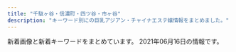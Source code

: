 ```yaml
---
title: "千駄ヶ谷・信濃町・四ツ谷・市ヶ谷"
description: "キーワード別にの巨乳アジアン・チャイナエステ嬢情報をまとめました。"
---
```


新着画像と新着キーワードをまとめています。
2021年06月16日の情報です。

<DmmAffiliateIns />
<KeywordTable
  shops={
    [
    {
        "url": "http://visirala.xyz/",
        "img_links": [
            "http://visirala.xyz/static/picture/head.png",
            "http://visirala.xyz/uploads/210609/1-2106091K60Ba.jpg",
            "http://visirala.xyz/uploads/210609/1-2106091K424191.jpg",
            "http://visirala.xyz/uploads/210609/1-2106091K4592c.jpg",
            "http://visirala.xyz/static/picture/ttl_wnew.png",
            "http://visirala.xyz/uploads/210609/1-2106091K62S10.jpg",
            "http://visirala.xyz/static/picture/ttl_girls.png",
            "http://visirala.xyz/static/picture/campaign_ani.png",
            "http://visirala.xyz/static/picture/ttl_staff.png",
            "http://visirala.xyz/static/picture/ttl_mobile.png",
            "http://visirala.xyz/uploads/210609/1-2106091K524457.jpg",
            "http://visirala.xyz/static/picture/ttl_pickup.png"
        ],
        "station": "\u56db\u8c37\u4e09\u4e01\u76ee\u99c52\u756a\u53e3",
        "keywords": {
            "C": 12
        },
        "name": "\u5922\u306e\u90e8\u5c4b"
    },
    {
        "name": "1819\uff5e\u7d46",
        "url": "http://1819-kizuna.work/",
        "station": "\u56db\u8c37\u4e09\u4e01\u76ee\u99c53\u756a\u51fa\u53e3",
        "img_links": [
            "http://1819-kizuna.work/i/img/st25.jpg",
            "http://1819-kizuna.work/img/s33.jpg",
            "http://1819-kizuna.work/img/s24.jpg",
            "http://1819-kizuna.work/i/img/s6.jpg",
            "http://1819-kizuna.work/img/s32.jpg",
            "http://1819-kizuna.work/img/botton.jpg",
            "http://1819-kizuna.work/i/img/jk.jpg",
            "http://1819-kizuna.work/i/img/st33.jpg",
            "http://1819-kizuna.work/i/img/r3.jpg",
            "http://1819-kizuna.work/i/img/skr.png",
            "http://1819-kizuna.work/img/1F339.png",
            "http://1819-kizuna.work/i/img/s4.jpg",
            "http://1819-kizuna.work/i/img/r1.jpg",
            "http://1819-kizuna.work/i/img/r4.jpg",
            "http://1819-kizuna.work/i/img/st024.jpg",
            "http://1819-kizuna.work/img/st24.jpg",
            "http://1819-kizuna.work/img/st25.jpg",
            "http://1819-kizuna.work/img/st30.jpg",
            "http://1819-kizuna.work/i/img/s1.jpg",
            "http://1819-kizuna.work/img/jk.jpg",
            "http://1819-kizuna.work/i/img/st24.jpg",
            "http://1819-kizuna.work/img/st030.jpg",
            "http://1819-kizuna.work/img/mo.png",
            "http://1819-kizuna.work/i/img/st033.jpg",
            "http://1819-kizuna.work/i/img/r2.jpg",
            "http://1819-kizuna.work/i/img/s3.jpg",
            "http://1819-kizuna.work/img/1F351.png",
            "http://1819-kizuna.work/img/bottom.jpg",
            "http://1819-kizuna.work/img/st33.jpg",
            "http://1819-kizuna.work/img/st032.jpg",
            "http://1819-kizuna.work/img/skr.png",
            "http://1819-kizuna.work/i/img/st30.jpg",
            "http://1819-kizuna.work/img/fla.jpg",
            "http://1819-kizuna.work/i/img/s2.jpg",
            "http://1819-kizuna.work/img/s30.jpg",
            "http://1819-kizuna.work/img/st024.jpg",
            "http://1819-kizuna.work/i/img/st32.jpg",
            "http://1819-kizuna.work/img/s25.jpg",
            "http://1819-kizuna.work/i/img/st032.jpg",
            "http://1819-kizuna.work/img/st033.jpg",
            "http://1819-kizuna.work/img/1F60A.png",
            "http://1819-kizuna.work/img/st32.jpg",
            "http://1819-kizuna.work/i/img/st030.jpg",
            "http://1819-kizuna.work/img/1F33C.png",
            "http://1819-kizuna.work/img/1F353.png",
            "http://1819-kizuna.work/i/img/s5.jpg",
            "http://1819-kizuna.work/img/1F431.png"
        ],
        "keywords": {
            "C": 12,
            "85": 4,
            "86": 2,
            "84": 2,
            "D": 5
        }
    },
    {
        "keywords": {
            "86": 4,
            "D": 6,
            "88": 2,
            "84": 2,
            "87": 4,
            "C": 17,
            "95": 2,
            "85": 4
        },
        "img_links": [
            "http://l-rlx.com/s/images/slider/prev.png",
            "http://l-rlx.com/images/index_14.jpg",
            "http://l-rlx.com/s/uploads/08.jpg",
            "http://l-rlx.com/images/index_07.jpg",
            "http://l-rlx.com/s/images/tel.png",
            "http://l-rlx.com/s/uploads/07.jpg",
            "http://l-rlx.com/s/images/service_07.png",
            "http://l-rlx.com/images/02.jpg",
            "http://l-rlx.com/girl/05.jpg",
            "http://l-rlx.com/images/index_01.jpg",
            "http://l-rlx.com/images/sub_09.jpg",
            "http://l-rlx.com/s/image/nav_topics.png",
            "http://l-rlx.com/images/index_06.jpg",
            "http://l-rlx.com/s/images/service_03.png",
            "http://l-rlx.com/s/image/nav_sys.png",
            "http://l-rlx.com/images/index_02.jpg",
            "http://l-rlx.com/images/index_12.jpg",
            "http://l-rlx.com/images/03.jpg",
            "http://l-rlx.com/s/uploads/010.jpg",
            "http://l-rlx.com/s/images/iphone.png",
            "http://l-rlx.com/s/images/okubokomachi.jpg",
            "http://l-rlx.com/images/index_17.jpg",
            "http://l-rlx.com/images/index_16.jpg",
            "http://l-rlx.com/girl/07.jpg",
            "http://l-rlx.com/girl/09.jpg",
            "http://l-rlx.com/girl/03.jpg",
            "http://l-rlx.com/girl/01.jpg",
            "http://l-rlx.com/s/images/service_01.png",
            "http://l-rlx.com/images/rec_09.jpg",
            "http://l-rlx.com/s/images/t4.jpg",
            "http://l-rlx.com/s/images/slider/3.jpg",
            "http://l-rlx.com/images/info_09.jpg",
            "http://l-rlx.com/s/images/slider/2.jpg",
            "http://l-rlx.com/s/image/nav_hotel.png",
            "http://l-rlx.com/s/uploads/03.jpg",
            "http://l-rlx.com/images/index_20.jpg",
            "http://l-rlx.com/images/01.jpg",
            "http://l-rlx.com/s/uploads/09.jpg",
            "http://l-rlx.com/images/index_05.jpg",
            "http://l-rlx.com/s/image/nav_top.png",
            "http://l-rlx.com/images/staff_09.jpg",
            "http://l-rlx.com/s/image/nav_cast.png",
            "http://l-rlx.com/s/uploads/05.jpg",
            "http://l-rlx.com/s/uploads/04.jpg",
            "http://l-rlx.com/girl/00.jpg",
            "http://l-rlx.com/girl/02.jpg",
            "http://l-rlx.com/s/images/t1.jpg",
            "http://l-rlx.com/girl/04.jpg",
            "http://l-rlx.com/s/images/slider/next.png",
            "http://l-rlx.com/images/index_04.jpg",
            "http://l-rlx.com/s/images/t3.jpg",
            "http://l-rlx.com/s/uploads/01.jpg",
            "http://l-rlx.com/s/images/slider/1.jpg",
            "http://l-rlx.com/images/index_21.jpg",
            "http://l-rlx.com/s/uploads/06.jpg",
            "http://l-rlx.com/s/images/pc.png",
            "http://l-rlx.com/s/images/top_2.jpg",
            "http://l-rlx.com/s/uploads/02.jpg",
            "http://l-rlx.com/s/image/nav_manga.png",
            "http://l-rlx.com/images/rec.jpg",
            "http://l-rlx.com/s/images/t2.jpg",
            "http://l-rlx.com/girl/08.jpg",
            "http://l-rlx.com/images/index_03.jpg",
            "http://l-rlx.com/images/info.jpg"
        ],
        "url": "http://l-rlx.com/",
        "name": "\u30aa\u30fc\u30ed\u30e9",
        "station": "\u56db\u8c37\u4e09\u4e01\u76ee\u99c52\u756a\u53e3"
    },
    {
        "station": "\u56db\u8c37\u4e09\u4e01\u76ee\u99c52\u756a\u51fa\u53e3",
        "keywords": {
            "D": 112,
            "82": 8,
            "83": 8,
            "C": 24,
            "85": 48,
            "86": 56,
            "84": 8,
            "87": 8
        },
        "name": "\u5149\u540d",
        "url": "http://aqua.jpn.cm/",
        "img_links": [
            "http://aqua.jpn.cm/images/mobile.jpg",
            "http://aqua.jpn.cm/photos/sites/16/2021/03/2021032308500758.jpg",
            "http://aqua.jpn.cm/images/2.jpg",
            "http://aqua.jpn.cm/photos/sites/16/2020/10/2020100508293240.jpg",
            "http://aqua.jpn.cm/images/top.png",
            "http://aqua.jpn.cm/photos/sites/16/2020/12/2020120208263886.jpg",
            "http://aqua.jpn.cm/images/s_news.jpg",
            "http://aqua.jpn.cm/images/s_staff.png",
            "http://aqua.jpn.cm/photos/sites/16/2021/01/2021011401054262.jpg",
            "http://aqua.jpn.cm/photos/sites/16/2020/04/2020040301184076.jpg",
            "http://aqua.jpn.cm/photos/sites/16/2018/01/2018011007032034.jpg",
            "http://aqua.jpn.cm/photos/sites/16/2021/03/2021030106235633.jpg",
            "http://aqua.jpn.cm/images/1.jpg",
            "http://aqua.jpn.cm/photos/sites/16/2020/09/2020091507031094.jpg",
            "http://aqua.jpn.cm/photos/sites/16/2018/01/2018013112184869.jpg",
            "http://aqua.jpn.cm/images/s_pick.png",
            "http://aqua.jpn.cm/photos/sites/16/2021/03/2021031006535594.jpg",
            "http://aqua.jpn.cm/photos/sites/16/2020/10/2020100906522289.jpg",
            "http://aqua.jpn.cm/photos/sites/16/2020/03/2020030507254950.jpg",
            "http://aqua.jpn.cm/photos/sites/16/2021/03/2021032308500056.jpg",
            "http://aqua.jpn.cm/images/3.jpg",
            "http://aqua.jpn.cm/images/line.jpg",
            "http://aqua.jpn.cm/photos/sites/16/2018/01/2018011007031899.jpg",
            "http://aqua.jpn.cm/photos/sites/16/2019/02/2019020108033676.jpg",
            "http://aqua.jpn.cm/photos/sites/16/2018/05/2018052105590585.jpg",
            "http://aqua.jpn.cm/photos/sites/16/2018/01/2018011007031662.jpg",
            "http://aqua.jpn.cm/photos/sites/16/2019/03/2019031107062221.jpg"
        ]
    },
    {
        "img_links": [
            "http://lakulaku.info/images/staff/ai.jpg",
            "http://lakulaku.info/images/staff/5-2.jpg",
            "http://lakulaku.info/images/titestaff.png",
            "http://lakulaku.info/images/mobile.png",
            "http://lakulaku.info/images/staff/5-3.jpg",
            "http://lakulaku.info/images/staff/5-1.jpg",
            "http://lakulaku.info/images/staff/5-5.jpg",
            "http://lakulaku.info/img/5-5.jpg",
            "http://lakulaku.info/swf/baner.jpg",
            "http://lakulaku.info/images/staff/5-4.jpg",
            "http://lakulaku.info/images/staff/yumi.jpg",
            "http://lakulaku.info/img/rina.jpg",
            "http://lakulaku.info/img/5-2.jpg",
            "http://lakulaku.info/images/staff/sizuka.jpg",
            "http://lakulaku.info/images/newtit.png",
            "http://lakulaku.info/img/5-1.jpg",
            "http://lakulaku.info/images/staff/ai-a.jpg",
            "http://lakulaku.info/img/5-4.jpg",
            "http://lakulaku.info/images/top.jpg",
            "http://lakulaku.info/images/staff/s06.jpg",
            "http://lakulaku.info/images/staff/rina.jpg",
            "http://lakulaku.info/img/s06.jpg",
            "http://lakulaku.info/images/staff/momo.jpg",
            "http://lakulaku.info/images/staff/mari.jpg",
            "http://lakulaku.info/img/5-3.jpg",
            "http://lakulaku.info/images/staff/nena.jpg"
        ],
        "url": "http://lakulaku.info/",
        "station": "\u56db\u8c37\u4e09\u4e01\u76ee\u99c52\u756a",
        "name": "\u767e\u5408",
        "keywords": {}
    },
    {
        "station": "\u56db\u30c4\u8c37\u99c52\u756a\u53e3",
        "url": "https://juno-esthe.tokyo/",
        "img_links": [
            "https://juno-esthe.tokyo/wp-content/themes/este/img/3.jpg",
            "https://juno-esthe.tokyo/wp-content/themes/este/img/2.jpg",
            "https://juno-esthe.tokyo/wp-content/uploads/2021/04/8971tiramisu.jpg",
            "https://juno-esthe.tokyo/wp-content/uploads/2021/02/78621tiramisu.jpg",
            "https://juno-esthe.tokyo/wp-content/themes/este/img/1.jpg",
            "https://juno-esthe.tokyo/wp-content/themes/este/img/top-img02.png",
            "https://juno-esthe.tokyo/wp-content/uploads/2021/03/4567tiramisu.jpg",
            "https://juno-esthe.tokyo/wp-content/themes/este/img/top-img03.png",
            "https://juno-esthe.tokyo/wp-content/uploads/2021/03/31tiramisu.jpg",
            "https://juno-esthe.tokyo/wp-content/uploads/2021/04/87612tiramisu.jpg",
            "https://juno-esthe.tokyo/wp-content/uploads/2021/06/8976514tiramisu.jpg",
            "https://juno-esthe.tokyo/wp-content/themes/este/img/tel_footer.png",
            "https://juno-esthe.tokyo/wp-content/uploads/2021/03/1tiramisu.jpg",
            "https://juno-esthe.tokyo/wp-content/uploads/2021/02/3121tiramisu.jpg",
            "https://juno-esthe.tokyo/wp-content/uploads/2021/02/876251tiramisu.jpg",
            "https://juno-esthe.tokyo/wp-content/uploads/2021/06/8765126789tiramisu.jpg",
            "https://juno-esthe.tokyo/wp-content/uploads/2021/02/12345678tiramisu.jpg",
            "https://juno-esthe.tokyo/wp-content/uploads/2021/02/3456utiramisu.jpg",
            "https://juno-esthe.tokyo/wp-content/themes/este/img/tel_header.png",
            "https://juno-esthe.tokyo/wp-content/uploads/2021/02/1tiramisu-1.jpg",
            "https://juno-esthe.tokyo/wp-content/uploads/2021/02/90876satiramisu.jpg",
            "https://juno-esthe.tokyo/wp-content/uploads/2021/02/567tiramisu.jpg",
            "https://juno-esthe.tokyo/wp-content/uploads/2021/04/89762517tiramisu.jpg",
            "https://juno-esthe.tokyo/wp-content/uploads/2021/02/8estrdyfugi.jpg",
            "https://juno-esthe.tokyo/wp-content/themes/este/img/top-img05.png",
            "https://juno-esthe.tokyo/wp-content/themes/este/img/4.jpg",
            "https://juno-esthe.tokyo/wp-content/themes/este/img/top-img01.png",
            "https://juno-esthe.tokyo/wp-content/themes/este/img/call.png",
            "https://juno-esthe.tokyo/wp-content/themes/este/img/top-img04.png"
        ],
        "keywords": {
            "\u30bb\u30af\u30b7\u30fc": 2,
            "D": 19,
            "E": 3,
            "C": 29
        },
        "name": "\u30c6\u30a3\u30e9\u30df\u30b9"
    },
    {
        "url": "http://xn--vckg5a9gug.in.net/",
        "name": "Moon",
        "img_links": [
            "http://xn--vckg5a9gug.in.net/images/top.jpg",
            "http://xn--vckg5a9gug.in.net/images/tit5.jpg",
            "http://xn--vckg5a9gug.in.net/images/tit1.jpg",
            "http://xn--vckg5a9gug.in.net/images/cg02.jpg",
            "http://xn--vckg5a9gug.in.net/images/cg03.jpg",
            "http://xn--vckg5a9gug.in.net/images/cg01.jpg",
            "http://xn--vckg5a9gug.in.net/images/no.png",
            "http://xn--vckg5a9gug.in.net/images/cg04.jpg",
            "http://xn--vckg5a9gug.in.net/images/sys.jpg",
            "http://xn--vckg5a9gug.in.net/images/tit4.jpg",
            "http://xn--vckg5a9gug.in.net/link/menlog.jpg",
            "http://xn--vckg5a9gug.in.net/images/tit2.jpg",
            "http://xn--vckg5a9gug.in.net/images/tit3.jpg",
            "http://xn--vckg5a9gug.in.net/images/fbt.jpg",
            "http://xn--vckg5a9gug.in.net/images/fla.jpg",
            "http://xn--vckg5a9gug.in.net/images/fbf.jpg"
        ],
        "keywords": {
            "D": 4,
            "85": 1,
            "86": 3
        },
        "station": "\u9eb9\u753a\u99c51\u756a\u51fa\u53e3"
    },
    {
        "name": "\u7652\u3057\u306e\u5c4b",
        "keywords": {},
        "img_links": [],
        "url": "http://bimajo.ies.fun/",
        "station": "\u56db\u8c37\u4e09\u4e01\u76ee\u99c52\u756a\u51fa\u53e3"
    },
    {
        "keywords": {
            "C": 14
        },
        "url": "http://e-yotsuya.net/",
        "img_links": [
            "http://e-yotsuya.net/images/g7.jpg",
            "http://e-yotsuya.net/images/g5.jpg",
            "http://e-yotsuya.net/images/baner2.jpg",
            "http://e-yotsuya.net/images/g1.jpg",
            "http://e-yotsuya.net/images/g6.jpg",
            "http://e-yotsuya.net/images/news-tit1.jpg",
            "http://e-yotsuya.net/images/room.jpg",
            "http://e-yotsuya.net/images/baner.jpg",
            "http://e-yotsuya.net/images/g8.jpg",
            "http://e-yotsuya.net/images/g2.jpg",
            "http://e-yotsuya.net/images/g9.jpg",
            "http://e-yotsuya.net/images/g4.jpg",
            "http://e-yotsuya.net/images/news-tit.png",
            "http://e-yotsuya.net/images/tite-staff.jpg",
            "http://e-yotsuya.net/images/top2.png",
            "http://e-yotsuya.net/images/mobile.png",
            "http://e-yotsuya.net/images/tite-staff1.jpg",
            "http://e-yotsuya.net/images/top.jpg",
            "http://e-yotsuya.net/images/g3.jpg"
        ],
        "station": "JR\u56db\u30c4\u8c37\u99c5\u8d64\u5742\u53e3",
        "name": "\u30b9\u30de\u30a4\u30eb"
    },
    {
        "keywords": {},
        "img_links": [
            "http://e-rosa.net/images/mimi.jpg",
            "http://e-rosa.net/images/tite-magazine.png",
            "http://e-rosa.net/images/g1.jpg",
            "http://e-rosa.net/images/girlx_top.png",
            "http://e-rosa.net/images/k1.jpg",
            "http://e-rosa.net/images/sejutu5.jpg",
            "http://e-rosa.net/images/001.jpg",
            "http://e-rosa.net/images/nei_03.png",
            "http://e-rosa.net/images/noimage.jpg",
            "http://e-rosa.net/images/misa1.jpg",
            "http://e-rosa.net/images/ha.jpg",
            "http://e-rosa.net/images/sejutu6.jpg",
            "http://e-rosa.net/images/aya2.jpg",
            "http://e-rosa.net/images/right_top.png",
            "http://e-rosa.net/images/rina2.jpg",
            "http://e-rosa.net/images/haruka.jpg",
            "http://e-rosa.net/images/girl_03.png",
            "http://e-rosa.net/images/009.jpg",
            "http://e-rosa.net/images/grande.jpg",
            "http://e-rosa.net/images/aya1.jpg",
            "http://e-rosa.net/images/005.jpg",
            "http://e-rosa.net/images/g13.jpg",
            "http://e-rosa.net/images/002.jpg",
            "http://e-rosa.net/images/te2.jpg",
            "http://e-rosa.net/images/girl_01.png",
            "http://e-rosa.net/images/mio.jpg",
            "http://e-rosa.net/images/rimi.jpg",
            "http://e-rosa.net/images/sejutu2.jpg",
            "http://e-rosa.net/images/access3.jpg",
            "http://e-rosa.net/images/yuna.jpg",
            "http://e-rosa.net/images/news_bottom.jpg",
            "http://e-rosa.net/images/yuri.jpg",
            "http://e-rosa.net/images/004.jpg",
            "http://e-rosa.net/images/girl_top.png",
            "http://e-rosa.net/images/right_bottom.png",
            "http://e-rosa.net/images/yuyu.jpg",
            "http://e-rosa.net/images/news_top.jpg",
            "http://e-rosa.net/images/tite-link.png",
            "http://e-rosa.net/images/rina1.jpg",
            "http://e-rosa.net/images/sejutu1.jpg",
            "http://e-rosa.net/images/ddd.jpg",
            "http://e-rosa.net/images/te3.jpg",
            "http://e-rosa.net/images/rina0.jpg",
            "http://e-rosa.net/images/nei_01.png",
            "http://e-rosa.net/images/pagetop.png",
            "http://e-rosa.net/images/te1.jpg",
            "http://e-rosa.net/images/yuyi.jpg",
            "http://e-rosa.net/images/003.jpg",
            "http://e-rosa.net/images/gg1.png",
            "http://e-rosa.net/images/risa.jpg",
            "http://e-rosa.net/images/meyi2.jpg",
            "http://e-rosa.net/images/tite-staff.png",
            "http://e-rosa.net/images/006.jpg",
            "http://e-rosa.net/images/ayaka.jpg",
            "http://e-rosa.net/images/meyi1.jpg"
        ],
        "name": "ROSA",
        "url": "http://e-rosa.net/",
        "station": "\u56db\u8c37\u4e09\u4e01\u76ee\u99c52\u756a"
    }
]
}
/>
<DmmAffiliateScript />
